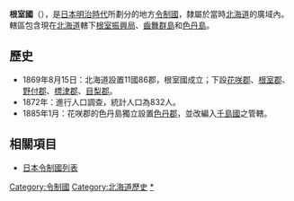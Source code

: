 {{japanese|image=Japan_prov_map_Nemuro.GIF|width=300px|caption=根室國的轄境（1869年8月15日）|japanese=根室国|kana=ねむろのくに|romaji=Nemuro no kuni}} 
'''根室國'''（{{jpn|j=根室国|kyu=根室國|hg=ねむろのくに|hgt=|rm=Nemuronokuni|f=y}}），是[[日本|日本]][[明治時代|明治時代]]所劃分的地方[[令制國|令制國]]，隸屬於當時[[北海道_(令制)|北海道]]的廣域內。轄區包含現在[[北海道|北海道]]轄下[[根室振興局|根室振興局]]、[[齒舞群島|齒舞群島]]和[[色丹島|色丹島]]。

==歷史==
*1869年8月15日：北海道設置11國86郡，根室國成立；下設[[花咲郡|花咲郡]]、[[根室郡|根室郡]]、[[野付郡|野付郡]]、[[標津郡|標津郡]]、[[目梨郡|目梨郡]]。
*1872年：進行人口調查，統計人口為832人。
*1885年1月：花咲郡的色丹島獨立設置[[色丹郡|色丹郡]]，並改編入[[千島國|千島國]]之管轄。

== 相關項目 ==
*[[日本令制國列表|日本令制國列表]]

{{根室国的郡}}
{{日本令制國}}

{{DEFAULTSORT:Nemuro}}

[[Category:令制國|Category:令制國]]
[[Category:北海道歷史|Category:北海道歷史]]
[[Category:根室國|*]]